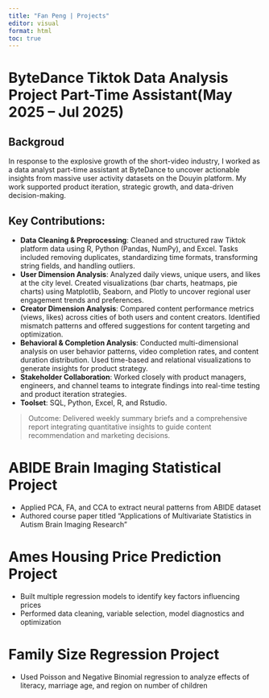 ```yaml
---
title: "Fan Peng | Projects"
editor: visual
format: html
toc: true
---
```


<div class="section-banner projects-banner">
 <div class="banner-text">

# ByteDance Tiktok Data Analysis Project Part-Time Assistant(May 2025 – Jul 2025)

## Backgroud

In response to the explosive growth of the short-video industry, I worked as a data analyst part-time assistant at ByteDance to uncover actionable insights from massive user activity datasets on the Douyin platform. My work supported product iteration, strategic growth, and data-driven decision-making.

## Key Contributions:

- **Data Cleaning & Preprocessing**: Cleaned and structured raw Tiktok platform data using R, Python (Pandas, NumPy), and Excel. Tasks included removing duplicates, standardizing time formats, transforming string fields, and handling outliers.
- **User Dimension Analysis**: Analyzed daily views, unique users, and likes at the city level. Created visualizations (bar charts, heatmaps, pie charts) using Matplotlib, Seaborn, and Plotly to uncover regional user engagement trends and preferences.
- **Creator Dimension Analysis**: Compared content performance metrics (views, likes) across cities of both users and content creators. Identified mismatch patterns and offered suggestions for content targeting and optimization.
- **Behavioral & Completion Analysis**: Conducted multi-dimensional analysis on user behavior patterns, video completion rates, and content duration distribution. Used time-based and relational visualizations to generate insights for product strategy.
- **Stakeholder Collaboration**: Worked closely with product managers, engineers, and channel teams to integrate findings into real-time testing and product iteration strategies.
- **Toolset**: SQL, Python, Excel, R, and Rstudio.

> Outcome: Delivered weekly summary briefs and a comprehensive report integrating quantitative insights to guide content recommendation and marketing decisions.


# ABIDE Brain Imaging Statistical Project

-   Applied PCA, FA, and CCA to extract neural patterns from ABIDE dataset
-   Authored course paper titled "Applications of Multivariate Statistics in Autism Brain Imaging Research"

# Ames Housing Price Prediction Project

-   Built multiple regression models to identify key factors influencing prices
-   Performed data cleaning, variable selection, model diagnostics and optimization

# Family Size Regression Project

-   Used Poisson and Negative Binomial regression to analyze effects of literacy, marriage age, and region on number of children

 </div>
</div>